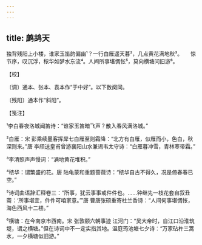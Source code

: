 ```yaml
---
---
---
```

title: 鹧鸪天
---







独背残阳上小楼，谁家玉笛韵偏幽¹？一行白雁遥天暮²，几点黄花满地秋³。　　惊节序，叹沉浮，秾华如梦水东流⁴。人间所事堪惆怅⁵，莫向横塘问旧游⁶。





【校】


〔调〕通本、张本、袁本作“于中好”。以下数阕同。

〔残阳〕通本作“斜阳”。





【笺注】


¹李白春夜洛城闻笛诗：“谁家玉笛暗飞声？散入春风满洛城。”

²白雁：宋 彭乘续墨客挥犀七白雁至则霜降：“北方有白雁，似雁而小，色白，秋深则来。”唐 李颀送皇甫曾游襄阳山水兼谒韦太守诗：“白雁暮冲雪，青林寒带霜。”

³李清照声声慢词：“满地黄花堆积。”

⁴秾华：谓繁盛的花。唐 陆龟蒙和重题蔷薇诗：“秾华自古不得久，况是倚春春已空。”

⁵诗词曲语辞汇释卷三：“所事，犹云事事或件件也。……钟继先一枝花套自叙丑斋：‘所事堪宜，件件可咱家意。’”唐 曹唐张硕重寄杜兰香诗：“人间何事堪惆怅，海色西风十二楼。”

⁶横塘：在今南京市西南。宋 张敦颐六朝事迹 江河门：“吴大帝时，自江口沿淮筑堤，谓之横塘。”但在诗词中不一定实指其地。温庭筠池塘七夕诗：“万家砧杵三篙水，一夕横塘似旧游。”